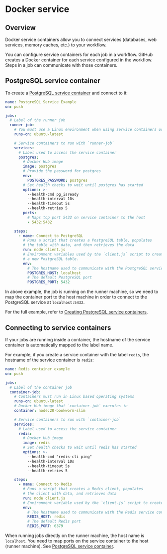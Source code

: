# Docker service

## Overview

Docker service containers allow you to connect services (databases, web services, memory caches, etc.) to your workflow.

You can configure service containers for each job in a workflow. GitHub creates a Docker container for each service configured in the workflow. Steps in a job can communicate with those containers.


## PostgreSQL service container

To create a [PostgreSQL service container](https://docs.github.com/en/actions/tutorials/use-containerized-services/create-postgresql-service-containers) and connect to it:

```yml {25,38,40}
name: PostgreSQL Service Example
on: push

jobs:
  # Label of the runner job
  runner-job:
    # You must use a Linux environment when using service containers or container jobs
    runs-on: ubuntu-latest

    # Service containers to run with `runner-job`
    services:
      # Label used to access the service container
      postgres:
        # Docker Hub image
        image: postgres
        # Provide the password for postgres
        env:
          POSTGRES_PASSWORD: postgres
        # Set health checks to wait until postgres has started
        options: >-
          --health-cmd pg_isready
          --health-interval 10s
          --health-timeout 5s
          --health-retries 5
        ports:
          # Maps tcp port 5432 on service container to the host
          - 5432:5432

    steps:
      - name: Connect to PostgreSQL
        # Runs a script that creates a PostgreSQL table, populates
        # the table with data, and then retrieves the data
        run: node client.js
        # Environment variables used by the `client.js` script to create
        # a new PostgreSQL table.
        env:
          # The hostname used to communicate with the PostgreSQL service container
          POSTGRES_HOST: localhost
          # The default PostgreSQL port
          POSTGRES_PORT: 5432
```

In above example, the job is running on the runner machine, so we need to map the container port to the host machine in order to connect to the PostgreSQL service at `localhost:5432`.

For the full example, refer to [Creating PostgreSQL service containers](https://docs.github.com/en/actions/tutorials/use-containerized-services/create-postgresql-service-containers). 


## Connecting to service containers

If your jobs are running inside a container, the hostname of the service container is automatically mapped to the label name.

For example, if you create a service container with the label `redis`, the hostname of the service container is `redis`:
```yml
name: Redis container example
on: push

jobs:
  # Label of the container job
  container-job:
    # Containers must run in Linux based operating systems
    runs-on: ubuntu-latest
    # Docker Hub image that `container-job` executes in
    container: node:20-bookworm-slim

    # Service containers to run with `container-job`
    services:
      # Label used to access the service container
      redis:
        # Docker Hub image
        image: redis
        # Set health checks to wait until redis has started
        options: >-
          --health-cmd "redis-cli ping"
          --health-interval 10s
          --health-timeout 5s
          --health-retries 5

    steps:
      - name: Connect to Redis
        # Runs a script that creates a Redis client, populates
        # the client with data, and retrieves data
        run: node client.js
        # Environment variable used by the `client.js` script to create a new Redis client.
        env:
          # The hostname used to communicate with the Redis service container
          REDIS_HOST: redis
          # The default Redis port
          REDIS_PORT: 6379
```

When running jobs directly on the runner machine, the host name is `localhost`. You need to map ports on the service container to the host (runner machine). See [PostgreSQL service container](#postgresql-service-container).